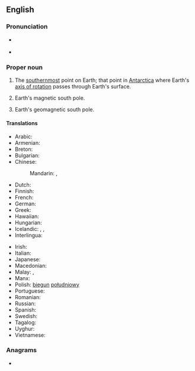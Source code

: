 {{also|south pole|south-pole}}
==English==
{{wikipedia}}

===Pronunciation===
* {{a|UK}} {{IPA|/ˈsaʊθˌpəʊl/|lang=en}}
* {{a|US}} {{IPA|/ˈsaʊθˌpoʊl/|lang=en}}

===Proper noun===
{{en-proper noun|head=[[south|South]] [[pole|Pole]]}}

# {{lb|en|geography}} The [[southernmost]] point on Earth; that point in [[Antarctica]] where Earth's [[axis of rotation]] passes through Earth's surface.
# {{lb|en|geography}} Earth's magnetic south pole.
# {{lb|en|geography}} Earth's geomagnetic south pole.

====Translations====
{{trans-top|the southernmost point on Earth}}
* Arabic: {{t|ar|اَلْقُطْب اَلْجَنُوبِيّ|m}}
* Armenian: {{t|hy|Հարավային բևեռ}}
* Breton: {{t|br|pennahel ar Su|m}}
* Bulgarian: {{t|bg|Южен полюс|m|tr=Júžen póljus|sc=Cyrl}}
* Chinese:
*: Mandarin: {{t+|cmn|南極|sc=Hani}}, {{t+|cmn|南极|tr=nánjí|sc=Hani}}
* Dutch: {{t+|nl|Zuidpool|m}}
* Finnish: {{t+|fi|etelänapa}}
* French: {{t+|fr|pôle Sud|m}}
* German: {{t+|de|Südpol|m}}
* Greek: {{t+|el|Νότιος Πόλος|m}}
* Hawaiian: {{t|haw|Wēlau Hema}}
* Hungarian: {{t+|hu|Déli-sark}}
* Icelandic: {{t+|is|suðurheimskaut|n}}, {{t|is|suðurskaut|n}}, {{t+|is|suðurpóll|m}}
* Interlingua: {{t|ia|polo sud}}
{{trans-mid}}
* Irish: {{t|ga|Mol Theas}}
* Italian: {{t|it|polo sud|m}}
* Japanese: {{t+|ja|南極|tr=なんきょく, nankyoku|sc=Jpan}}
* Macedonian: {{t|mk|Јужен пол|m|tr=Južen pol|sc=Cyrl}}
* Malay: {{t|ms|Kutub Janubi}}, {{t|ms|Kutub Selatan}}
* Manx: {{t|gv|Ard y Jiass|m}}
* Polish: [[biegun]] [[południowy]] {{g|m}}
* Portuguese: {{t|pt|Polo Sul|m}}
* Romanian: {{t|ro|Polul Sud|m}}
* Russian: {{t|ru|Ю́жный по́люс|m}}
* Spanish: {{t|es|polo Sur|m}}
* Swedish: {{t+|sv|sydpol}}
* Tagalog: {{t|tl|timugang taluktok}}
* Uyghur: {{t|ug|جەنۇبىي قۇتۇپ}}
* Vietnamese: {{t|vi|Nam Cực }}
{{trans-bottom}}

{{topics|en|Antarctica}}

===Anagrams===
* {{anagrams|en|a=ehloopstu|spouthole}}